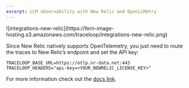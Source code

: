 ```yaml
---
excerpt: LLM observability with New Relic and OpenLLMetry
---
```


<Frame>
![integrations-new-relic](https://fern-image-hosting.s3.amazonaws.com/traceloop/integrations-new-relic.png)
</Frame>

Since New Relic natively supports OpenTelemetry, you just need to route the traces to New Relic’s endpoint and set the API key:

```
TRACELOOP_BASE_URL=https://otlp.nr-data.net:443
TRACELOOP_HEADERS="api-key=<YOUR_NEWRELIC_LICENSE_KEY>"
```

For more information check out the [docs link](https://docs.newrelic.com/docs/more-integrations/open-source-telemetry-integrations/opentelemetry/get-started/opentelemetry-set-up-your-app/#review-settings).